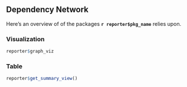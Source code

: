 
## Dependency Network

Here's an overview of of the packages **`r reporter$pkg_name`** relies upon.

### Visualization

```r
reporter$graph_viz
```

### Table

```r
reporter$get_summary_view()
```
